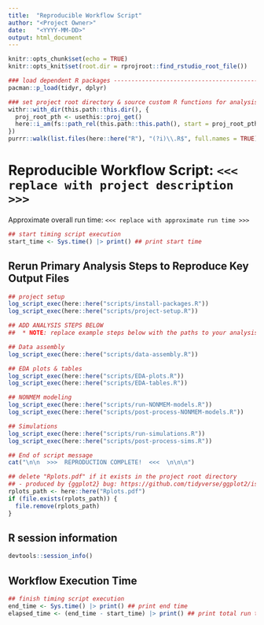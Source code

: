 ```yaml
---
title:  "Reproducible Workflow Script"
author: "<Project Owner>"
date:   "<YYYY-MM-DD>"
output: html_document
---
```


```r
knitr::opts_chunk$set(echo = TRUE)
knitr::opts_knit$set(root.dir = rprojroot::find_rstudio_root_file())

### load dependent R packages --------------------------------------------------
pacman::p_load(tidyr, dplyr)

### set project root directory & source custom R functions for analysis --------
withr::with_dir(this.path::this.dir(), {
  proj_root_pth <- usethis::proj_get()
  here::i_am(fs::path_rel(this.path::this.path(), start = proj_root_pth))
})
purrr::walk(list.files(here::here("R"), "(?i)\\.R$", full.names = TRUE), source)
```


# Reproducible Workflow Script:  `<<< replace with project description >>>`
Approximate overall run time:  `<<< replace with approximate run time >>>`

```r
## start timing script execution
start_time <- Sys.time() |> print() ## print start time
```


## Rerun Primary Analysis Steps to Reproduce Key Output Files

```r
## project setup 
log_script_exec(here::here("scripts/install-packages.R"))
log_script_exec(here::here("scripts/project-setup.R"))

## ADD ANALYSIS STEPS BELOW
##  * NOTE: replace example steps below with the paths to your analysis scripts

## Data assembly
log_script_exec(here::here("scripts/data-assembly.R"))

## EDA plots & tables
log_script_exec(here::here("scripts/EDA-plots.R"))
log_script_exec(here::here("scripts/EDA-tables.R"))

## NONMEM modeling
log_script_exec(here::here("scripts/run-NONMEM-models.R"))
log_script_exec(here::here("scripts/post-process-NONMEM-models.R"))

## Simulations
log_script_exec(here::here("scripts/run-simulations.R"))
log_script_exec(here::here("scripts/post-process-sims.R"))

## End of script message
cat("\n\n  >>>  REPRODUCTION COMPLETE!  <<<  \n\n\n")
```


```r
## delete "Rplots.pdf" if it exists in the project root directory
## - produced by {ggplot2} bug: https://github.com/tidyverse/ggplot2/issues/2787
rplots_path <- here::here("Rplots.pdf")
if (file.exists(rplots_path)) {
  file.remove(rplots_path)
}
```


## R session information

```r
devtools::session_info()
```


## Workflow Execution Time

```r
## finish timing script execution
end_time <- Sys.time() |> print() ## print end time
elapsed_time <- (end_time - start_time) |> print() ## print total run time
```


